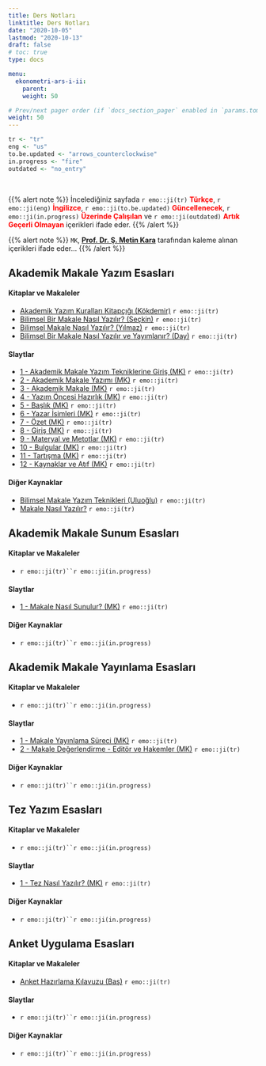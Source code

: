 ```yaml
---
title: Ders Notları
linktitle: Ders Notları
date: "2020-10-05"
lastmod: "2020-10-13"
draft: false
# toc: true
type: docs

menu:
  ekonometri-ars-i-ii:
    parent: 
    weight: 50

# Prev/next pager order (if `docs_section_pager` enabled in `params.toml`)
weight: 50
---
```


```r
tr <- "tr"
eng <- "us"
to.be.updated <- "arrows_counterclockwise"
in.progress <- "fire"
outdated <- "no_entry"
```

<br>

{{% alert note %}}
İncelediğiniz sayfada `r emo::ji(tr)` <font color="red">**Türkçe**</font>, `r emo::ji(eng)` <font color="red">**İngilizce**</font>, `r emo::ji(to.be.updated)` <font color="red">**Güncellenecek**</font>, `r emo::ji(in.progress)` <font color="red">**Üzerinde Çalışılan**</font> ve `r emo::ji(outdated)` <font color="red">**Artık Geçerli Olmayan**</font> içerikleri ifade eder.
{{% /alert %}}

{{% alert note %}}
`MK`, <font color="red">**[Prof. Dr. Ş. Metin Kara](https://scholar.google.com/citations?user=U45CVc0AAAAJ&hl=tr)**</font> tarafından kaleme alınan içerikleri ifade eder...
{{% /alert %}}

## Akademik Makale Yazım Esasları
#### Kitaplar ve Makaleler
- [Akademik Yazım Kuralları Kitapçığı (Kökdemir)](`r paste0(ekonometri.ars.path, "Kokdemir__Akademik Yazim Kurallari Kitapcigi.pdf")`) `r emo::ji(tr)`
- [Bilimsel Bir Makale Nasıl Yazılır? (Seçkin)](`r paste0(ekonometri.ars.path, "Seckin-(2003a)-Bilimsel Bir Makale Nasil Yazilir-(article).pdf")`) `r emo::ji(tr)`
- [Bilimsel Makale Nasıl Yazılır? (Yılmaz)](`r paste0(ekonometri.ars.path, "Yilmaz-(2005a)-Bilimsel Makale Nasil Yazilir-(article).pdf")`) `r emo::ji(tr)`
- [Bilimsel Bir Makale Nasıl Yazılır ve Yayımlanır? (Day)](`r paste0(ekonometri.ars.path, "Day__Bilimsel Bir Makale Nasil Yazilir ve Yayimlanir.pdf")`) `r emo::ji(tr)`

#### Slaytlar
- [1 - Akademik Makale Yazım Tekniklerine Giriş (MK)](`r paste0(ekonometri.ars.path, "1 - Akademik Makale Yazim Tekniklerine Giris.ppt")`) `r emo::ji(tr)`
- [2 - Akademik Makale Yazımı (MK)](`r paste0(ekonometri.ars.path, "2 - Akademik Makale Yazimi.ppt")`) `r emo::ji(tr)`
- [3 - Akademik Makale (MK)](`r paste0(ekonometri.ars.path, "3 - Akademik Makale.ppt")`) `r emo::ji(tr)`
- [4 - Yazım Öncesi Hazırlık (MK)](`r paste0(ekonometri.ars.path, "4 - Yazim Oncesi Hazirlik.ppt")`) `r emo::ji(tr)`
- [5 - Başlık (MK)](`r paste0(ekonometri.ars.path, "5 - Baslik.ppt")`) `r emo::ji(tr)`
- [6 - Yazar İsimleri (MK)](`r paste0(ekonometri.ars.path, "6 - Yazar Isimleri.ppt")`) `r emo::ji(tr)`
- [7 - Özet (MK)](`r paste0(ekonometri.ars.path, "7 - Ozet.ppt")`) `r emo::ji(tr)`
- [8 - Giriş (MK)](`r paste0(ekonometri.ars.path, "8 - Giris.ppt")`) `r emo::ji(tr)`
- [9 - Materyal ve Metotlar (MK)](`r paste0(ekonometri.ars.path, "9 - Materyal ve Metotlar.ppt")`) `r emo::ji(tr)`
- [10 - Bulgular (MK)](`r paste0(ekonometri.ars.path, "10 - Bulgular.ppt")`) `r emo::ji(tr)`
- [11 - Tartışma (MK)](`r paste0(ekonometri.ars.path, "11 - Tartisma.ppt")`) `r emo::ji(tr)`
- [12 - Kaynaklar ve Atıf (MK)](`r paste0(ekonometri.ars.path, "12 - Kaynaklar ve Atif.ppt")`) `r emo::ji(tr)`

#### Diğer Kaynaklar
- [Bilimsel Makale Yazım Teknikleri (Uluoğlu)](`r paste0(ekonometri.ars.path, "Uluoglu__Bilimsel Makale Yazim Teknikleri.pdf")`) `r emo::ji(tr)`
- [Makale Nasıl Yazılır?](https://www.akademikkaynak.com/makale-nasil-yazilir.html) `r emo::ji(tr)`

## Akademik Makale Sunum Esasları
#### Kitaplar ve Makaleler
- `r emo::ji(tr)``r emo::ji(in.progress)`

#### Slaytlar
- [1 - Makale Nasıl Sunulur? (MK)](`r paste0(ekonometri.ars.path, "1 - Makale Nasil Sunulur.ppt")`) `r emo::ji(tr)`

#### Diğer Kaynaklar
- `r emo::ji(tr)``r emo::ji(in.progress)`

## Akademik Makale Yayınlama Esasları
#### Kitaplar ve Makaleler
- `r emo::ji(tr)``r emo::ji(in.progress)`

#### Slaytlar
- [1 - Makale Yayınlama Süreci (MK)](`r paste0(ekonometri.ars.path, "1 - Makale Yayinlama Sureci.ppt")`) `r emo::ji(tr)`
- [2 - Makale Değerlendirme - Editör ve Hakemler (MK)](`r paste0(ekonometri.ars.path, "2 - Makale Degerlendirme__Editor ve Hakemler.ppt")`) `r emo::ji(tr)`

#### Diğer Kaynaklar
- `r emo::ji(tr)``r emo::ji(in.progress)`

## Tez Yazım Esasları
#### Kitaplar ve Makaleler
- `r emo::ji(tr)``r emo::ji(in.progress)`

#### Slaytlar
- [1 - Tez Nasıl Yazılır? (MK)](`r paste0(ekonometri.ars.path, "1 - Tez Nasil Yazilir.ppt")`) `r emo::ji(tr)`

#### Diğer Kaynaklar
- `r emo::ji(tr)``r emo::ji(in.progress)`

## Anket Uygulama Esasları
#### Kitaplar ve Makaleler
- [Anket Hazırlama Kılavuzu (Baş)](`r paste0(ekonometri.ars.path, "Bas__Anket Hazirlama Kilavuzu.pdf")`) `r emo::ji(tr)`

#### Slaytlar
- `r emo::ji(tr)``r emo::ji(in.progress)`

#### Diğer Kaynaklar
- `r emo::ji(tr)``r emo::ji(in.progress)`
